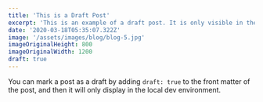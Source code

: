 ```yaml
---
title: 'This is a Draft Post'
excerpt: 'This is an example of a draft post. It is only visible in the local dev environment.'
date: '2020-03-18T05:35:07.322Z'
image: '/assets/images/blog/blog-5.jpg'
imageOriginalHeight: 800
imageOriginalWidth: 1200
draft: true
---
```


You can mark a post as a draft by adding `draft: true` to the front matter of the post, and then it will only display in the local dev environment.
